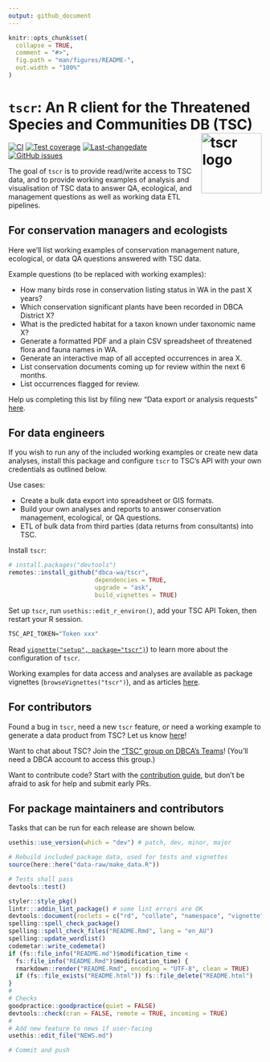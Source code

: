 ```yaml
---
output: github_document
---
```


<!-- README.md is generated from README.Rmd. Please edit that file -->

```r
knitr::opts_chunk$set(
  collapse = TRUE,
  comment = "#>",
  fig.path = "man/figures/README-",
  out.width = "100%"
)
```

# `tscr`: An R client for the Threatened Species and Communities DB (TSC) <img src="man/figures/tscr_logo.png" align="right" alt="tscr logo" width="120" /> 

<!-- badges: start -->
[![CI](https://github.com/dbca-wa/tscr/workflows/tic/badge.svg)](https://github.com/dbca-wa/tscr/actions)
[![Test coverage](https://codecov.io/gh/dbca-wa/tscr/branch/master/graph/badge.svg)](https://codecov.io/gh/dbca-wa/tscr?branch=master)
[![Last-changedate](https://img.shields.io/github/last-commit/dbca-wa/tscr.svg)](https://github.com/dbca-wa/tscr/commits/master)
[![GitHub issues](https://img.shields.io/github/issues/dbca-wa/tscr.svg?style=popout)](https://github.com/dbca-wa/tscr/issues)
<!-- badges: end -->

The goal of `tscr` is to provide read/write access to TSC data, and to provide 
working examples of analysis and visualisation of TSC data to answer QA, ecological, and
management questions as well as working data ETL pipelines.

## For conservation managers and ecologists

Here we'll list working examples of conservation management nature, 
ecological, or data QA questions answered with TSC data.

Example questions (to be replaced with working examples):

* How many birds rose in conservation listing status in WA in the past X years?
* Which conservation significant plants have been recorded in DBCA District X?
* What is the predicted habitat for a taxon known under taxonomic name X?
* Generate a formatted PDF and a plain CSV spreadsheet of threatened flora and 
  fauna names in WA.
* Generate an interactive map of all accepted occurrences in area X.
* List conservation documents coming up for review within the next 6 months.
* List occurrences flagged for review.

Help us completing this list by filing new "Data export or analysis requests"
[here](https://github.com/dbca-wa/tscr/issues/new/choose).

## For data engineers
If you wish to run any of the included working examples or create new data 
analyses, install this package and configure `tscr` to TSC's API with your own 
credentials as outlined below.

Use cases:

* Create a bulk data export into spreadsheet or GIS formats.
* Build your own analyses and reports to answer conservation management, 
  ecological, or QA questions.
* ETL of bulk data from third parties (data returns from consultants) into TSC.

Install `tscr`:

```r
# install.packages("devtools")
remotes::install_github("dbca-wa/tscr", 
                        dependencies = TRUE, 
                        upgrade = "ask",
                        build_vignettes = TRUE)
```

Set up `tscr`, run `usethis::edit_r_environ()`, add your TSC API Token, then 
restart your R session.

```r
TSC_API_TOKEN="Token xxx"
```

Read [`vignette("setup", package="tscr")`](https://dbca-wa.github.io/tscr/articles/setup.html)) 
to learn more about the configuration of `tscr`.

Working examples for data access and analyses are available as package vignettes
(`browseVignettes("tscr")`), and as articles [here](https://dbca-wa.github.io/tscr/index.html).

## For contributors
Found a bug in `tscr`, need a new `tscr` feature, or need a working example to
generate a data product from TSC?
Let us know [here](https://github.com/dbca-wa/tscr/issues/new/choose)!

Want to chat about TSC? Join the 
["TSC" group on DBCA's Teams](https://teams.microsoft.com/l/channel/19%3a20412eea61c949e59460ece939a128cd%40thread.tacv2/General?groupId=920e28d1-f344-429d-a2cb-613103a99b9e&tenantId=7b934664-cdcf-4e28-a3ee-1a5bcca0a1b6)! 
(You'll need a DBCA account to access this group.)

Want to contribute code? 
Start with the [contribution guide](https://dbca-wa.github.io/tscr/CONTRIBUTING.html),
but don't be afraid to ask for help and submit early PRs.

## For package maintainers and contributors
Tasks that can be run for each release are shown below.

```r
usethis::use_version(which = "dev") # patch, dev, minor, major

# Rebuild included package data, used for tests and vignettes
source(here::here("data-raw/make_data.R"))

# Tests shall pass
devtools::test()

styler::style_pkg()
lintr:::addin_lint_package() # some lint errors are OK
devtools::document(roclets = c("rd", "collate", "namespace", "vignette"))
spelling::spell_check_package()
spelling::spell_check_files("README.Rmd", lang = "en_AU")
spelling::update_wordlist()
codemetar::write_codemeta()
if (fs::file_info("README.md")$modification_time <
  fs::file_info("README.Rmd")$modification_time) {
  rmarkdown::render("README.Rmd", encoding = "UTF-8", clean = TRUE)
  if (fs::file_exists("README.html")) fs::file_delete("README.html")
}
#
# Checks
goodpractice::goodpractice(quiet = FALSE)
devtools::check(cran = FALSE, remote = TRUE, incoming = TRUE)
#
# Add new feature to news if user-facing
usethis::edit_file("NEWS.md")

# Commit and push
```
